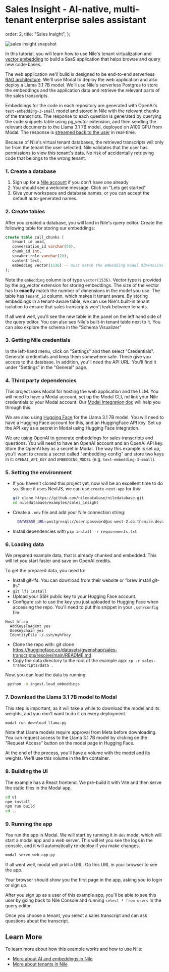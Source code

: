 # Sales Insight - AI-native, multi-tenant enterprise sales assistant

  order: 2,
  title: "Sales Insight",
};

![sales insight snapshot](/docs/sales_insight.png)

In this tutorial, you will learn how to use Nile's tenant virtualization and [vector embedding](/docs/ai-embeddings/pg_vector) to build a
SaaS application that helps browse and query new code-bases.

The web application we'll build is designed to be end-to-end serverless [RAG architecture](/docs/ai-embeddings/rag). We'll use Modal to deploy the web application and also deploy a
Llama 3.1 7B model. We'll use Nile's serverless Postgres to store the embeddings and the application data and retrieve the relevant parts of the sales transcripts.

Embeddings for the code in each repository are generated with OpenAI's `text-embedding-3-small` model and stored in Nile with the relevant chunks of the transcripts.
The response to each question is generated by querying the code snippets table using pg_vector extension, and then sending the relevant documents to
the Llama 3.1 7B model, deployed on A100 GPU from Modal. The response is [streamed back to the user](https://www.thenile.dev/docs/ai-embeddings/streaming) in real-time.

Because of Nile's virtual tenant databases, the retrieved transcripts will only be from the tenant the user selected.
Nile validates that the user has permissions to view this tenant's data. No risk of accidentally retrieving code that belongs to the wrong tenant.

### 1. Create a database

1. Sign up for a [Nile account](https://console.thenile.dev) if you don't have one already
2. You should see a welcome message. Click on "Lets get started"
3. Give your workspace and database names, or you can accept the default auto-generated names.

### 2. Create tables

After you created a database, you will land in Nile's query editor. Create the following table for storing our embeddings:

```sql
create table call_chunks (
   tenant_id uuid,
   conversation_id varchar(50),
   chunk_id int,
   speaker_role varchar(20),
   content text,
   embedding vector(1536) -- must match the embedding model dimensions
);
```

Note the `embedding` column is of type `vector(1536)`. Vector type is provided by the pg_vector extension for storing embeddings.
The size of the vector has to **exactly** match the number of dimensions in the model you use.
The table has `tenant_id` column, which makes it tenant aware. By storing embeddings in a tenant-aware table, we can use Nile's built-in tenant
isolation to ensure that sales transcripts won't leak between tenants.

If all went well, you'll see the new table in the panel on the left hand side of the query editor. You can also see Nile's built-in tenant table next to it.
You can also explore the schema in the "Schema Visualizer"

### 3. Getting Nile credentials

In the left-hand menu, click on "Settings" and then select "Credentials". Generate credentials and keep them somewhere safe. These give you access to the database.
In addition, you'll need the API URL. You'll find it under "Settings" in the "General" page.

### 4. Third party dependencies

This project uses Modal for hosting the web application and the LLM. You will need to have a Modal account, set up the Modal CLI,
nd link your Nile credentials to your Modal account. Our [Modal Integration doc](../../partners/modal) will help you through this.

We are also using [Hugging Face](https://huggingface.co/) for the Llama 3.1 7B model. You will need to have a Hugging Face account for this, and an HuggingFace API key.
Set up the API key as a secret in Modal using Hugging Face integration.

We are using OpenAI to generate embeddings for sales transcripts and questions.
You will need to have an OpenAI account and an OpenAI API key. Store the OpenAI key as a secret in Modal. The way this example is set up, you'll want to create a secret called "embedding-config"
and store two keys in it: `OPENAI_API_KEY` and `EMBEDDING_MODEL` (e.g. `text-embedding-3-small`).

### 5. Setting the environment

- If you haven't cloned this project yet, now will be an excellent time to do so. Since it uses NextJS, we can use `create-next-app` for this:

  ```bash
  git clone https://github.com/niledatabase/niledatabase.git
  cd niledatabase/examples/sales_insight
  ```

- Create a `.env` file and add your Nile connection string:

  ```bash
    DATABASE_URL=postgresql://user:password@us-west-2.db.thenile.dev:5432/mydb
  ```

- Install dependencies with `pip install -r requirements.txt`

### 6. Loading data

We prepared example data, that is already chunked and embedded. This will let you start faster and save on OpenAI credits.

To get the prepared data, you need to:

- Install git-lfs. You can download from their website or "brew install git-lfs"
- `git lfs install`
- Upload your SSH public key to your Hugging Face account.
- Configure `ssh` to use the key you just uploaded to Hugging Face when accessing the repo. You'll need to put this snippet in your `.ssh/config` file:

```
Host hf.co
  AddKeysToAgent yes
  UseKeychain yes
  IdentityFile ~/.ssh/myhfkey
```

- Clone the repo with: git clone https://huggingface.co/datasets/gwenshap/sales-transcripts/resolve/main/README.md
- Copy the data directory to the root of the example app: `cp -r sales-transcripts/data .`

Now, you can load the data by running:

```bash
 python -m ingest.load_embeddings
```

### 7. Download the Llama 3.1 7B model to Modal

This step is important, as it will take a while to download the model and its weights, and you don't want to do it on every deployment.

```bash
modal run download_llama.py
```

Note that Llama models require approval from Meta before downloading.
You can request access to the Llama 3.1 7B model by clicking on the "Request Access" button on the model page in Hugging Face.

At the end of the process, you'll have a volume with the model and its weights. We'll use this volume in the llm container.

### 8. Building the UI

The example has a React frontend. We pre-build it with Vite and then serve the static files in the Modal app.

```bash
cd ui
npm install
npm run build
cd ..
```

### 9. Running the app

You run the app in Modal. We will start by running it in `dev` mode, which will start a modal app and a web server.
This will let you see the logs in the console, and it will automatically re-deploy if you make changes.

```bash
modal serve web_app.py
```

If all went well, modal will print a URL. Go this URL in your browser to see the app.

Your browser should show you the first page in the app, asking you to login or sign up.

After you sign up as a user of this example app, you'll be able to see this user by going back to Nile Console and running `select * from users` in the query editor.

Once you choose a tenant, you select a sales transcript and can ask questions about the transcript.

## Learn More

To learn more about how this example works and how to use Nile:

- [More about AI and embeddings in Nile](https://www.thenile.dev/docs/ai-embeddings)
- [More about tenants in Nile](https://www.thenile.dev/docs/tenant-virtualization/tenant-management)